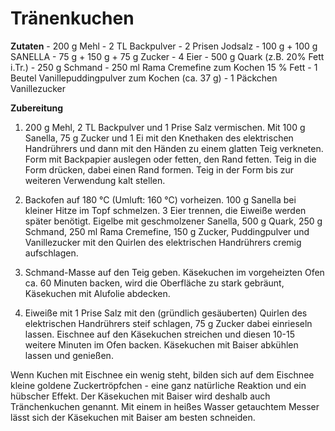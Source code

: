 # **Tränenkuchen**


**Zutaten**
- 200 g Mehl
- 2 TL Backpulver
- 2 Prisen Jodsalz
- 100 g + 100 g SANELLA
- 75 g + 150 g + 75 g Zucker
- 4 Eier
- 500 g Quark (z.B. 20% Fett i.Tr.)
- 250 g Schmand
- 250 ml Rama Cremefine zum Kochen 15 % Fett
- 1 Beutel Vanillepuddingpulver zum Kochen (ca. 37 g)
- 1 Päckchen Vanillezucker

**Zubereitung**

1. 200 g Mehl, 2 TL Backpulver und 1 Prise Salz vermischen. Mit 100 g Sanella, 75 g Zucker und 1 Ei mit den Knethaken des elektrischen Handrührers und dann mit den Händen zu einem glatten Teig verkneten. Form mit Backpapier auslegen oder fetten, den Rand fetten. Teig in die Form drücken, dabei einen Rand formen. Teig in der Form bis zur weiteren Verwendung kalt stellen.

2. Backofen auf 180 °C (Umluft: 160 °C) vorheizen. 100 g Sanella bei kleiner Hitze im Topf schmelzen. 3 Eier trennen, die Eiweiße werden später benötigt. Eigelbe mit geschmolzener Sanella, 500 g Quark, 250 g Schmand, 250 ml Rama Cremefine, 150 g Zucker, Puddingpulver und Vanillezucker mit den Quirlen des elektrischen Handrührers cremig aufschlagen.

3. Schmand-Masse auf den Teig geben. Käsekuchen im vorgeheizten Ofen ca. 60 Minuten backen, wird die Oberfläche zu stark gebräunt, Käsekuchen mit Alufolie abdecken.

4. Eiweiße mit 1 Prise Salz mit den (gründlich gesäuberten) Quirlen des elektrischen Handrührers steif schlagen, 75 g Zucker dabei einrieseln lassen. Eischnee auf den Käsekuchen streichen und diesen 10-15 weitere Minuten im Ofen backen. Käsekuchen mit Baiser abkühlen lassen und genießen.

Wenn Kuchen mit Eischnee ein wenig steht, bilden sich auf dem Eischnee kleine goldene Zuckertröpfchen - eine ganz natürliche Reaktion und ein hübscher Effekt. Der Käsekuchen mit Baiser wird deshalb auch Tränchenkuchen genannt. Mit einem in heißes Wasser getauchtem Messer lässt sich der Käsekuchen mit Baiser am besten schneiden.

